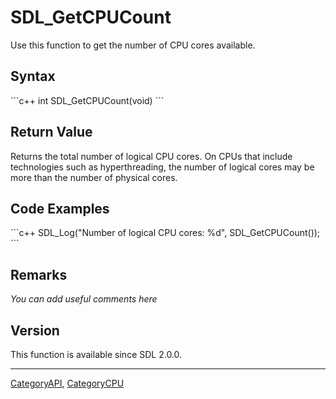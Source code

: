 <!-- pragma section-numbers off -->
<!-- pragma disable-camelcase -->

= SDL_GetCPUCount =
Use this function to get the number of CPU cores available.


== Syntax ==
```c++
int SDL_GetCPUCount(void)
```
== Return Value ==
Returns the total number of logical CPU cores. On CPUs that include technologies such as hyperthreading, the number of logical cores may be more than the number of physical cores.

== Code Examples ==
```c++
SDL_Log("Number of logical CPU cores: %d", SDL_GetCPUCount());
```

== Remarks ==
''You can add useful comments here''

<!-- #Leave this section as-is unless you have a remark to put in.  In that case, replace ''You can add useful comments here'' with your remark(s) following the Style Guide instructions.  Leave the rest of the markup alone and delete this comment. -->

== Version ==
This function is available since SDL 2.0.0.

----
[[CategoryAPI]], [[CategoryCPU]]
